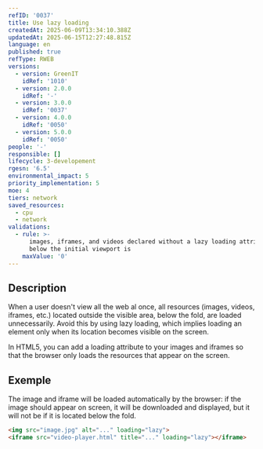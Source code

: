 ```yaml
---
refID: '0037'
title: Use lazy loading
createdAt: 2025-06-09T13:34:10.388Z
updatedAt: 2025-06-15T12:27:48.815Z
language: en
published: true
refType: RWEB
versions:
  - version: GreenIT
    idRef: '1010'
  - version: 2.0.0
    idRef: '-'
  - version: 3.0.0
    idRef: '0037'
  - version: 4.0.0
    idRef: '0050'
  - version: 5.0.0
    idRef: '0050'
people: '-'
responsible: []
lifecycle: 3-developement
rgesn: '6.5'
environmental_impact: 5
priority_implementation: 5
moe: 4
tiers: network
saved_resources:
  - cpu
  - network
validations:
  - rule: >-
      images, iframes, and videos declared without a lazy loading attribute and
      below the initial viewport is
    maxValue: '0'
---
```


## Description

When a user doesn't view all the web al once, all resources (images, videos, iframes, etc.) located outside the visible area, below the fold, are loaded unnecessarily. Avoid this by using lazy loading, which implies loading an element only when its location becomes visible on the screen.

In HTML5, you can add a loading attribute to your images and iframes so that the browser only loads the resources that appear on the screen.

## Exemple

The image and iframe will be loaded automatically by the browser: if the image should appear on screen, it will be downloaded and displayed, but it will not be if it is located below the fold.

```html
<img src="image.jpg" alt="..." loading="lazy">
<iframe src="video-player.html" title="..." loading="lazy"></iframe>
```
